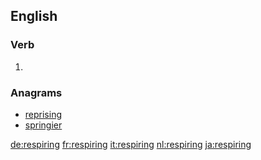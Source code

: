 ==English==

===Verb===
{{head|en}}

# {{present participle of|respire}}

===Anagrams===
* [[reprising#English|reprising]]
* [[springier#English|springier]]

[[de:respiring]]
[[fr:respiring]]
[[it:respiring]]
[[nl:respiring]]
[[ja:respiring]]